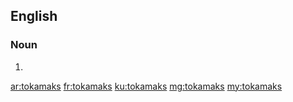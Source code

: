 ==English==

===Noun===
{{head|en|plural}}

# {{plural of|tokamak|lang=en|nocat=1}}

[[ar:tokamaks]]
[[fr:tokamaks]]
[[ku:tokamaks]]
[[mg:tokamaks]]
[[my:tokamaks]]